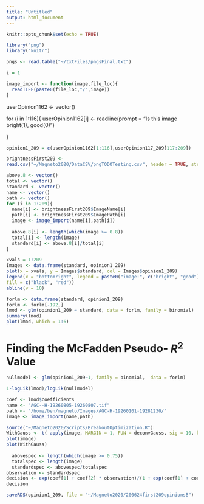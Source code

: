 ```yaml
---
title: "Untitled"
output: html_document
---
```


```r
knitr::opts_chunk$set(echo = TRUE)
```
```r
library("png")
library("knitr")

```



```r

pngs <- read.table("~/txtFiles/pngsFinal.txt")
```
```r
i = 1

```

```r
image_import <- function(image,file_loc){
  readTIFF(paste0(file_loc,"/",image))
}

```


userOpinion1162 <- vector()

for (i in 1:116){
userOpinion1162[i] <- readline(prompt = "Is this image bright(1), good(0)")
  
}


```r
opinion1_209 = c(userOpinion1162[1:116],userOpinion117_209[117:209])
```


```r
brightnessFirst209 <- 
read.csv("~/Magneto2020/DataCSV/pngTODOTesting.csv", header = TRUE, stringsAsFactors = FALSE)

above.8 <- vector()
total <- vector()
standard <- vector()
name <- vector()
path <- vector()
for (i in 1:209){
  name[i] <- brightnessFirst209$ImageName[i]
  path[i] <- brightnessFirst209$ImagePath[i]
  image <- image_import(name[i],path[i])
  
  above.8[i] <- length(which(image >= 0.8))
  total[i] <- length(image)
  standard[i] <- above.8[i]/total[i]
}
```

```r
xvals = 1:209
Images <- data.frame(standard, opinion1_209)
plot(x = xvals, y = Images$standard, col = Images$opinion1_209)
legend(x = "bottomright", legend = paste0("image:", c("bright", "good")),
fill = c("black", "red"))
abline(v = 10)
```

```r
forlm <- data.frame(standard, opinion1_209)
forlm <- forlm[-192,]
lmod <- glm(opinion1_209 ~ standard, data = forlm, family = binomial)
summary(lmod)
plot(lmod, which = 1:6)
```
# Finding the McFadden Pseudo- $R^2$ Value

```r
nullmodel <- glm(opinion1_209~1, family = binomial,  data = forlm)

1-logLik(lmod)/logLik(nullmodel)
```

```r
coef <- lmod$coefficients
name <- "AGC--H-19260805-19260807.tif"
path <- "/home/ben/magneto/Images/AGC-H-19260101-19281230/"
image <- image_import(name,path)

source("~/Magneto2020/Scripts/BreakoutOptimization.R")
WithGauss <- t( apply(image, MARGIN = 1, FUN = deconvGauss, sig = 10, kern.trunc = 0.05, nw = 3 ) )
plot(image)
plot(WithGauss)
  
  abovespec <- length(which(image >= 0.75))
  totalspec <- length(image)
  standardspec <- abovespec/totalspec
observation <- standardspec
decision <- exp(coef[1] + coef[2] * observation)/(1 + exp(coef[1] + coef[2] * observation))
decision
```

```r
saveRDS(opinion1_209, file = "~/Magneto2020/200624first209opinionsB")
```

